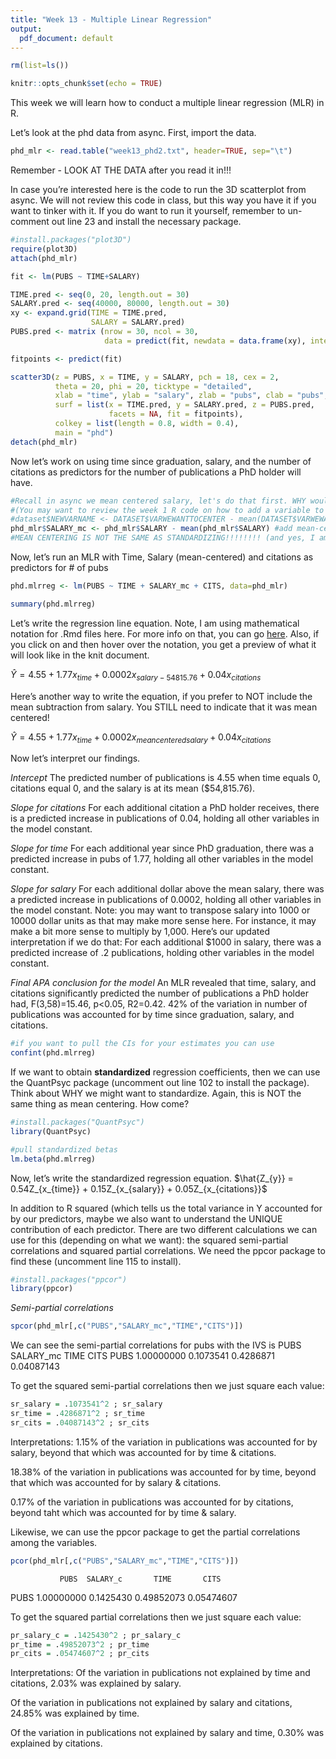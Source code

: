 ---
title: "Week 13 - Multiple Linear Regression"
output:
  pdf_document: default
---

```{r setup, include=FALSE}
rm(list=ls())

knitr::opts_chunk$set(echo = TRUE)
```

This week we will learn how to conduct a multiple linear regression (MLR) in R.

Let's look at the phd data from async. First, import the data.
```{r}
phd_mlr <- read.table("week13_phd2.txt", header=TRUE, sep="\t")
```
Remember - LOOK AT THE DATA after you read it in!!!

In case you're interested here is the code to run the 3D scatterplot from async. We will not review this code in class, but this way you have it if you want to tinker with it. If you do want to run it yourself, remember to un-comment out line 23 and install the necessary package.
```{r}
#install.packages("plot3D")
require(plot3D)
attach(phd_mlr)

fit <- lm(PUBS ~ TIME+SALARY)

TIME.pred <- seq(0, 20, length.out = 30)
SALARY.pred <- seq(40000, 80000, length.out = 30)
xy <- expand.grid(TIME = TIME.pred, 
                  SALARY = SALARY.pred)
PUBS.pred <- matrix (nrow = 30, ncol = 30, 
                     data = predict(fit, newdata = data.frame(xy), interval = "prediction"))

fitpoints <- predict(fit) 

scatter3D(z = PUBS, x = TIME, y = SALARY, pch = 18, cex = 2, 
          theta = 20, phi = 20, ticktype = "detailed",
          xlab = "time", ylab = "salary", zlab = "pubs", clab = "pubs", 
          surf = list(x = TIME.pred, y = SALARY.pred, z = PUBS.pred, 
                      facets = NA, fit = fitpoints),
          colkey = list(length = 0.8, width = 0.4),            
          main = "phd")
detach(phd_mlr)
```

Now let's work on using time since graduation, salary, and the number of citations as predictors for the number of publications a PhD holder will have. 

```{r}
#Recall in async we mean centered salary, let's do that first. WHY would we want to mean-center salary (HINT: think about what the intercept would mean for salary here if we don't mean center). 
#(You may want to review the week 1 R code on how to add a variable to an existing dataset)
#dataset$NEWVARNAME <- DATASET$VARWEWANTTOCENTER - mean(DATASET$VARWEWANTTOCENTER)
phd_mlr$SALARY_mc <- phd_mlr$SALARY - mean(phd_mlr$SALARY) #add mean-centered salary to dataset
#MEAN CENTERING IS NOT THE SAME AS STANDARDIZING!!!!!!!! (and yes, I am yelling)
```

Now, let's run an MLR with Time, Salary (mean-centered) and citations as predictors for # of pubs
```{r}
phd.mlrreg <- lm(PUBS ~ TIME + SALARY_mc + CITS, data=phd_mlr)

summary(phd.mlrreg)
```

Let's write the regression line equation. Note, I am using mathematical notation for .Rmd files here. For more info on that, you can go [here](https://rpruim.github.io/s341/S19/from-class/MathinRmd.html). Also, if you click on and then hover over the notation, you get a preview of what it will look like in the knit document. 

$\hat{Y} = 4.55 + 1.77x_{time} + 0.0002x_{salary-54815.76} + 0.04x_{citations}$

Here's another way to write the equation, if you prefer to NOT include the mean subtraction from salary. You STILL need to indicate that it was mean centered!

$\hat{Y} = 4.55 + 1.77x_{time} + 0.0002x_{meancenteredsalary} + 0.04x_{citations}$

Now let's interpret our findings.

*Intercept*
The predicted number of publications is 4.55 when time equals 0, citations equal 0, and the salary is at its mean ($54,815.76).

*Slope for citations*
For each additional citation a PhD holder receives, there is a predicted increase in publications of 0.04, holding all other variables in the model constant.

*Slope for time*
For each additional year since PhD graduation, there was a predicted increase in pubs of 1.77, holding all other variables in the model constant.

*Slope for salary*
For each additional dollar above the mean salary, there was a predicted increase in publications of 0.0002, holding all other variables in the model constant. 
Note: you may want to transpose salary into 1000 or 10000 dollar units as that may make more sense here. For instance, it may make a bit more sense to multiply by 1,000. Here's our updated interpretation if we do that:
For each additional $1000 in salary, there was a predicted increase of .2 publications, holding other variables in the model constant.

*Final APA conclusion for the model*
An MLR revealed that time, salary, and citations significantly predicted the number of publications a PhD holder had, F(3,58)=15.46, p<0.05, R2=0.42. 42% of the variation in number of publications was accounted for by time since graduation, salary, and citations. 

```{r}
#if you want to pull the CIs for your estimates you can use
confint(phd.mlrreg)
```

If we want to obtain **standardized** regression coefficients, then we can use the QuantPsyc package (uncomment out line 102 to install the package). Think about WHY we might want to standardize. Again, this is NOT the same thing as mean centering. How come? 
```{r}
#install.packages("QuantPsyc")
library(QuantPsyc)
```

```{r}
#pull standardized betas
lm.beta(phd.mlrreg)
```
Now, let's write the standardized regression equation.
$\hat{Z_{y}} = 0.54Z_{x_{time}} + 0.15Z_{x_{salary}} + 0.05Z_{x_{citations}}$

In addition to R squared (which tells us the total variance in Y accounted for by our predictors, maybe we also want to understand the UNIQUE contribution of each predictor. There are two different calculations we can use for this (depending on what we want): the squared semi-partial correlations and squared partial correlations. We need the ppcor package to find these (uncomment line 115 to install).
```{r}
#install.packages("ppcor")
library(ppcor)
```

*Semi-partial correlations*
```{r}
spcor(phd_mlr[,c("PUBS","SALARY_mc","TIME","CITS")])
```

We can see the semi-partial correlations for pubs with the IVS is 
                PUBS    SALARY_mc         TIME        CITS
PUBS     1.00000000    0.1073541    0.4286871  0.04087143

To get the squared semi-partial correlations then we just square each value:
```{r}
sr_salary = .1073541^2 ; sr_salary
sr_time = .4286871^2 ; sr_time
sr_cits = .04087143^2 ; sr_cits
```
Interpretations:
1.15% of the variation in publications was accounted for by salary, beyond that which was accounted for by time & citations.

18.38% of the variation in publications was accounted for by time, beyond that which was accounted for by salary & citations.

0.17% of the variation in publications was accounted for by citations, beyond taht which was accounted for by time & salary.

Likewise, we can use the ppcor package to get the partial correlations among the variables.
```{r}
pcor(phd_mlr[,c("PUBS","SALARY_mc","TIME","CITS")])
```
               PUBS  SALARY_c       TIME       CITS
PUBS     1.00000000 0.1425430 0.49852073 0.05474607

To get the squared partial correlations then we just square each value:
```{r}
pr_salary_c = .1425430^2 ; pr_salary_c
pr_time = .49852073^2 ; pr_time
pr_cits = .05474607^2 ; pr_cits
```
Interpretations:
Of the variation in publications not explained by time and citations, 2.03% was explained by salary.

Of the variation in publications not explained by salary and citations, 24.85% was explained by time.

Of the variation in publications not explained by salary and time, 0.30% was explained by citations. 


